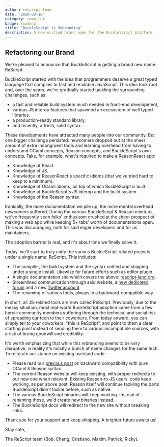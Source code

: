 ```yaml
---
author: rescript-team
date: "2020-08-10"
category: compiler
badge: roadmap
title: "BuckleScript is Rebranding"
description: A new unified brand name for the BuckleScript platform
---
```


## Refactoring our Brand

We're pleased to announce that BuckleScript is getting a brand new name: ReScript.

BuckleScript started with the idea that programmers deserve a great typed language that compiles to fast and readable JavaScript. This idea took root and, over the years, we've gradually started tackling the surrounding challenges, such as:
- a fast and reliable build system much needed in front-end development, 
- various JS interop features that spawned an ecosystem of well typed libraries,
- a production-ready standard library,
- and recently, a fresh, solid syntax.

These developments have attracted many people into our community. But one bigger challenge persisted: newcomers dropped out at the sheer amount of extra incongruent tools and learning overhead from having to understand OCaml concepts, Reason concepts, and BuckleScript's own concepts. Take, for example, what's required to make a ReasonReact app:
- Knowledge of React.
- Knowledge of JS.
- Knowledge of ReasonReact's specific idioms (that we've tried hard to keep to a minimum).
- Knowledge of OCaml idioms, on top of which BuckleScript is built.
- Knowledge of BuckleScript's JS interop and the build system.
- Knowledge of the Reason syntax.

Ironically, the more documentation we pile up, the more mental overhead newcomers suffered. During the various BuckleScript & Reason meetups, we've frequently seen folks' enthusiasm crushed at the sheer prospect of making a web app while keeping 5+ tabs' worth of documentations open. This was discouraging, both for said eager developers and for us maintainers. 

The adoption barrier is real, and it's about time we finally solve it.

Today, we'll start to truly unify the various BuckleScript-related projects under a single name: ReScript. This includes:
- The compiler, the build system and the syntax unified and shipping under a single install. Likewise for future efforts such as editor plugin.
- A single documentation site which covers the above: [rescript-lang.org](https://rescript-lang.org).
- Streamlined communication through said website, a [new dedicated forum](https://forum.rescript-lang.org) and a new [Twitter account](http://twitter.com/rescriptlang).
- The renaming of various tools, always in a backward-compatible way.

In short, all JS-related tools are now called ReScript. Previously, due to the messy situation, most real-world BuckleScript adoption came from a few heroic community members suffering through the technical and social risk of spreading our tech to their coworkers. From today onward, you can simply tell to your coworkers: "this is ReScript", and point to them a clear starting point instead of sending them to various incompatible sources, with a risk of losing goodwill and credibility.

It's worth emphasizing that while this rebranding seems to be very disruptive, in reality it's mostly a bunch of name changes for the same tech. To reiterate our stance on existing userland code:
- Please read our [previous post](https://reasonml.org/blog/a-note-on-bucklescripts-future-commitments) on backward compatibility with pure OCaml & Reason syntax.
- The current Reason website will keep existing, with proper redirects to our new one when relevant. Existing Reason-to-JS users' code keep working, as per above post. Reason itself will continue tackling the parts BuckleScript didn't tackle before, such as native.
- The various BuckleScript binaries will keep working. Instead of renaming those, we'd create new binaries instead.
- The BuckleScript docs will redirect to the new site without breaking links.

Thank you for your support and keep shipping. A brighter future awaits us!

Stay safe,

The ReScript team (Bob, Cheng, Cristiano, Maxim, Patrick, Ricky).
